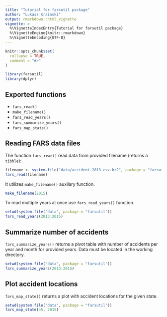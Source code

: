 ```yaml
---
title: "Tutorial for farsutil package"
author: "Lukasz Krainski"
output: rmarkdown::html_vignette
vignette: >
  %\VignetteIndexEntry{Tutorial for farsutil package}
  %\VignetteEngine{knitr::rmarkdown}
  %\VignetteEncoding{UTF-8}
---
```


```r
knitr::opts_chunk$set(
  collapse = TRUE,
  comment = "#>"
)
```

```r
library(farsutil)
library(dplyr)
```

## Exported functions

- `fars_read()`
- `make_filename()`
- `fars_read_years()`
- `fars_summarize_years()`
- `fars_map_state()`

## Reading FARS data files

The function `fars_read()` read data from provided filename (returns a `tibble`):

```r
filename <- system.file("data/accident_2013.csv.bz2", package = "farsutil")
fars_read(filename)
```

It utilizes `make_filename()` auxilary function.

```r
make_filename(2015)
```

To read multiple years at once use `fars_read_years()` function.

```r
setwd(system.file("data", package = "farsutil"))
fars_read_years(2013:2015)
```

## Summarize number of accidents

`fars_summarize_years()` returns a pivot table with number of accidents per year and month for provided years. Data must be located in the working directory.

```r
setwd(system.file("data", package = "farsutil"))
fars_summarize_years(2013:2015)
```

## Plot accident locations

`fars_map_state()` returns a plot with accident locations for the given state.

```r
setwd(system.file("data", package = "farsutil"))
fars_map_state(45, 2015)
```

